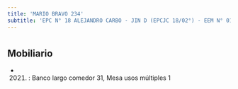 ```yaml
---
title: 'MARIO BRAVO 234'
subtitle: 'EPC N° 18 ALEJANDRO CARBO - JIN D (EPCJC 18/02°) - EEM N° 01/02° E.REINGRESO'
---
```


#


## Mobiliario

*  (2021) : Banco largo comedor 31, Mesa usos múltiples 1 



